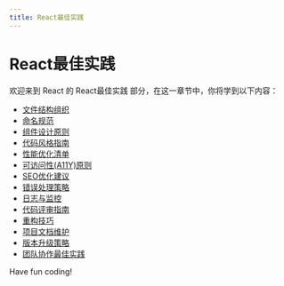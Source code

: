 ```yaml
---
title: React最佳实践
---
```


# React最佳实践

欢迎来到 React 的 React最佳实践 部分，在这一章节中，你将学到以下内容：

- [文件结构组织](./0-file-structure-organization.mdx)
- [命名规范](./1-naming-conventions.mdx)
- [组件设计原则](./2-component-design-principles.mdx)
- [代码风格指南](./3-coding-style-guide.mdx)
- [性能优化清单](./4-performance-optimization-checklist.mdx)
- [可访问性(A11Y)原则](./5-accessibility-a11y-principles.mdx)
- [SEO优化建议](./6-seo-optimization-suggestions.mdx)
- [错误处理策略](./7-error-handling-strategy.mdx)
- [日志与监控](./8-logging-and-monitoring.mdx)
- [代码评审指南](./9-code-review-guidelines.mdx)
- [重构技巧](./10-refactoring-tips.mdx)
- [项目文档维护](./11-project-documentation-maintenance.mdx)
- [版本升级策略](./12-version-upgrade-strategy.mdx)
- [团队协作最佳实践](./13-best-practices-for-team-collaboration.mdx)

Have fun coding!